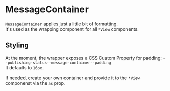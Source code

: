 
<Meta title="Church Center|Publishing Status/MessageContainer" />

# MessageContainer

`MessageContainer` applies just a little bit of formatting.  
It's used as the wrapping component for all `*View` components.

<Preview>
  <Story name="default">
    <PublishingStatus.MessageContainer>
      <PublishingStatus.StatusView />
    </PublishingStatus.MessageContainer>
  </Story>
</Preview>

## Styling

At the moment, the wrapper exposes a CSS Custom Property for padding: `--publishing-status--message-container--padding`  
It defaults to `16px`.

<Preview>
  <Story name="styling">
    <PublishingStatus.MessageContainer
      style={{ "--publishing-status--message-container--padding": "40px" }}
    >
      <PublishingStatus.StatusView />
    </PublishingStatus.MessageContainer>
  </Story>
</Preview>

If needed, create your own container and provide it to the `*View` componenst via the `as` prop.
